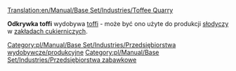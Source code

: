 [[Translation:en/Manual/Base Set/Industries/Toffee Quarry]]

{{pl/Manual/Base Set/Industries/Przedsiębiorstwa|image=en/Manual/Base Set/ToffeeQuarry.png
|name=Odkrywka toffi
|climates=[[pl/Manual/Klimat]]
|accepts=Nic
|produces=[[pl/Manual/Base Set/Cargos/Toffi|Toffi]]
}}

'''Odkrywka toffi''' wydobywa [[pl/Manual/Base Set/Cargos/Toffi|toffi]] - może być ono użyte do produkcji [[pl/Manual/Base Set/Cargos/Słodycze|słodyczy]] w [[pl/Zakłady cukiernicze|zakładach cukierniczych]].

{{pl/Manual/Navbox Industries}}

[[Category:pl/Manual/Base Set/Industries/Przedsiębiorstwa wydobywcze/produkcyjne]]
[[Category:pl/Manual/Base Set/Industries/Przedsiębiorstwa zabawkowe]]